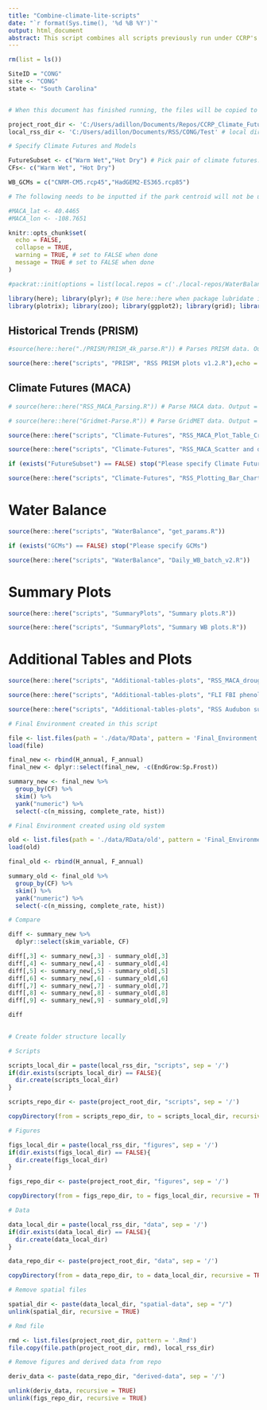 ```yaml
---
title: "Combine-climate-lite-scripts"
date: "`r format(Sys.time(), '%d %B %Y')`"
output: html_document
abstract: This script combines all scripts previously run under CCRP's Climate Lite protocol for Resource Stewardship Strategies (RSS). 
---
```


```r

rm(list = ls())

SiteID = "CONG"
site <- "CONG"
state <- "South Carolina"


# When this document has finished running, the files will be copied to a local directory and all newly created files (e.g., figures) will be deleted from the repo

project_root_dir <- 'C:/Users/adillon/Documents/Repos/CCRP_Climate_Futures_dev' # local directory where your repo is stored
local_rss_dir <- 'C:/Users/adillon/Documents/RSS/CONG/Test' # local directory where you want this repo copied. Should be something like 'C:/Users/adillon/Documents/RSS/CONG'

# Specify Climate Futures and Models

FutureSubset <- c("Warm Wet","Hot Dry") # Pick pair of climate futures.
CFs<- c("Warm Wet", "Hot Dry")

WB_GCMs = c("CNRM-CM5.rcp45","HadGEM2-ES365.rcp85") 

# The following needs to be inputted if the park centroid will not be used to select the MACA grid cell for the water balance model:

#MACA_lat <- 40.4465 
#MACA_lon <- -108.7651

```


```r
knitr::opts_chunk$set(
  echo = FALSE, 
  collapse = TRUE,
  warning = TRUE, # set to FALSE when done
  message = TRUE # set to FALSE when done
)

#packrat::init(options = list(local.repos = c('./local-repos/WaterBalance'))) # This should only have to be entered once

library(here); library(plyr); # Use here::here when package lubridate is used
library(plotrix); library(zoo); library(ggplot2); library(grid); library(cowplot); library(reshape2); library(raster); library(ncdf4); library(reshape2); library(WriteXLS); library(data.table); library(RColorBrewer); library(ggrepel);library(plyr); library(lubridate); library(dplyr); library(forcats); library(openxlsx); library("WaterBalance"); library(sf); library(raster); library(rgdal); library(R.utils); library(tmap); library(tmaptools); library(rJava); library(OpenStreetMap); library(gridExtra); library(SPEI); library(tidyr); library(tibble); library(sp); library(skimr) #library(cft)


```


## Historical Trends (PRISM)

```r

#source(here::here("./PRISM/PRISM_4k_parse.R")) # Parses PRISM data. Output = "PARK_lat_long_PRISM_PptTminTmax_IntermediateFiles.RData" # NOTE: This script is excluded and has not been adapted to the new process

```

```r

source(here::here("scripts", "PRISM", "RSS PRISM plots v1.2.R"),echo = FALSE)

```


## Climate Futures (MACA)

```r

# source(here::here("RSS_MACA_Parsing.R")) # Parse MACA data. Output = "_init_parsed.RData". Outputs to MACA folder.

# source(here::here("Gridmet-Parse.R")) # Parse GridMET data. Output = "GridMet.csv". Outputs to Gridmet folder.

source(here::here("scripts", "Climate-Futures", "RSS_MACA_Plot_Table_Creation.R"), local = knitr::knit_global()) # Requires "PARK_init_parsed.RData"; Output = "PARK_lat_long_Final_Environment.RData". 

source(here::here("scripts", "Climate-Futures", "RSS_MACA_Scatter and diagnostic.R"), local = knitr::knit_global()) # Creates scatter and diagnostic plots. Outputs to Figs MACA folder. 
```

```r

if (exists("FutureSubset") == FALSE) stop("Please specify Climate Futures") # At the top of the script, please enter a combination of futures, e.g. Warm Wet/Hot Dry

source(here::here("scripts", "Climate-Futures", "RSS_Plotting_Bar_Charts.R")) # Requires "PARK_lat_long_Final_Environment.RData". Outputs plots and Excel Workbook to Figs MACA folder.

```

# Water Balance

```r

source(here::here("scripts", "WaterBalance", "get_params.R"))
```

```r

if (exists("GCMs") == FALSE) stop("Please specify GCMs")

source(here::here("scripts", "WaterBalance", "Daily_WB_batch_v2.R")) 

```


# Summary Plots

```r

source(here::here("scripts", "SummaryPlots", "Summary plots.R"))

source(here::here("scripts", "SummaryPlots", "Summary WB plots.R")) 
```

# Additional Tables and Plots

```r

source(here::here("scripts", "Additional-tables-plots", "RSS_MACA_drought_char.R"))

source(here::here("scripts", "Additional-tables-plots", "FLI FBI phenology plots.R"))

source(here::here("scripts", "Additional-tables-plots", "RSS Audubon summary.R"))
```

```r

# Final Environment created in this script

file <- list.files(path = './data/RData', pattern = 'Final_Environment.RData', full.names = TRUE) 
load(file)

final_new <- rbind(H_annual, F_annual)
final_new <- dplyr::select(final_new, -c(EndGrow:Sp.Frost))

summary_new <- final_new %>%
  group_by(CF) %>%
  skim() %>%
  yank("numeric") %>%
  select(-c(n_missing, complete_rate, hist))

# Final Environment created using old system

old <- list.files(path = './data/RData/old', pattern = 'Final_Environment.RData', full.names = TRUE)
load(old)

final_old <- rbind(H_annual, F_annual)

summary_old <- final_old %>%
  group_by(CF) %>%
  skim() %>%
  yank("numeric") %>%
  select(-c(n_missing, complete_rate, hist))

# Compare

diff <- summary_new %>%
  dplyr::select(skim_variable, CF)

diff[,3] <- summary_new[,3] - summary_old[,3]
diff[,4] <- summary_new[,4] - summary_old[,4]
diff[,5] <- summary_new[,5] - summary_old[,5]
diff[,6] <- summary_new[,6] - summary_old[,6]
diff[,7] <- summary_new[,7] - summary_old[,7]
diff[,8] <- summary_new[,8] - summary_old[,8]
diff[,9] <- summary_new[,9] - summary_old[,9]

diff
  
```


```r

# Create folder structure locally

# Scripts

scripts_local_dir = paste(local_rss_dir, "scripts", sep = '/')
if(dir.exists(scripts_local_dir) == FALSE){
  dir.create(scripts_local_dir)
}

scripts_repo_dir <- paste(project_root_dir, "scripts", sep = '/')

copyDirectory(from = scripts_repo_dir, to = scripts_local_dir, recursive = TRUE)

# Figures

figs_local_dir = paste(local_rss_dir, "figures", sep = '/')
if(dir.exists(figs_local_dir) == FALSE){
  dir.create(figs_local_dir)
}

figs_repo_dir <- paste(project_root_dir, "figures", sep = '/')

copyDirectory(from = figs_repo_dir, to = figs_local_dir, recursive = TRUE)

# Data

data_local_dir = paste(local_rss_dir, "data", sep = '/')
if(dir.exists(data_local_dir) == FALSE){
  dir.create(data_local_dir)
}

data_repo_dir <- paste(project_root_dir, "data", sep = '/')

copyDirectory(from = data_repo_dir, to = data_local_dir, recursive = TRUE)

# Remove spatial files

spatial_dir <- paste(data_local_dir, "spatial-data", sep = "/")
unlink(spatial_dir, recursive = TRUE)

# Rmd file

rmd <- list.files(project_root_dir, pattern = '.Rmd') 
file.copy(file.path(project_root_dir, rmd), local_rss_dir)

# Remove figures and derived data from repo

deriv_data <- paste(data_repo_dir, "derived-data", sep = '/')

unlink(deriv_data, recursive = TRUE)
unlink(figs_repo_dir, recursive = TRUE)

```




